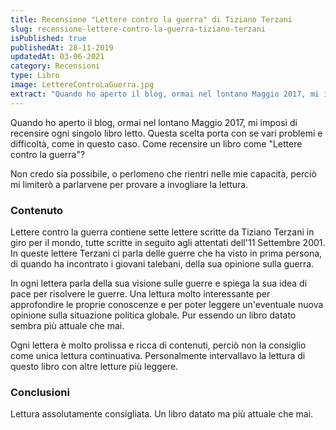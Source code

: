```yaml
---
title: Recensione "Lettere contro la guerra" di Tiziano Terzani
slug: recensione-lettere-contro-la-guerra-tiziano-terzani
isPublished: true
publishedAt: 28-11-2019
updatedAt: 03-06-2021
category: Recensioni
type: Libro
image: LettereControLaGuerra.jpg
extract: "Quando ho aperto il blog, ormai nel lontano Maggio 2017, mi imposi di recensire ogni singolo libro letto. Questa scelta porta con se vari problemi e difficoltà, come in questo caso. Come recensire un libro come “Lettere contro la guerra”? Non credo sia possibile, o perlomeno che rientri nelle mie capacità, perciò mi limiterò a parlarvene per provare a invogliare la lettura."
---
```


<Book slug="lettere-contro-la-guerra" />

Quando ho aperto il blog, ormai nel lontano Maggio 2017, mi imposi di recensire ogni singolo libro letto. Questa scelta porta con se vari problemi e difficoltà, come in questo caso. Come recensire un libro come "Lettere contro la guerra"?

Non credo sia possibile, o perlomeno che rientri nelle mie capacità, perciò mi limiterò a parlarvene per provare a invogliare la lettura.

### Contenuto

Lettere contro la guerra contiene sette lettere scritte da Tiziano Terzani in giro per il mondo, tutte scritte in seguito agli attentati dell'11 Settembre 2001. In queste lettere Terzani ci parla delle guerre che ha visto in prima persona, di quando ha incontrato i giovani talebani, della sua opinione sulla guerra.

In ogni lettera parla della sua visione sulle guerre e spiega la sua idea di pace per risolvere le guerre. Una lettura molto interessante per approfondire le proprie conoscenze e per poter leggere un'eventuale nuova opinione sulla situazione politica globale. Pur essendo un libro datato sembra più attuale che mai.

Ogni lettera è molto prolissa e ricca di contenuti, perciò non la consiglio come unica lettura continuativa. Personalmente intervallavo la lettura di questo libro con altre letture più leggere.

### Conclusioni

Lettura assolutamente consigliata. Un libro datato ma più attuale che mai.